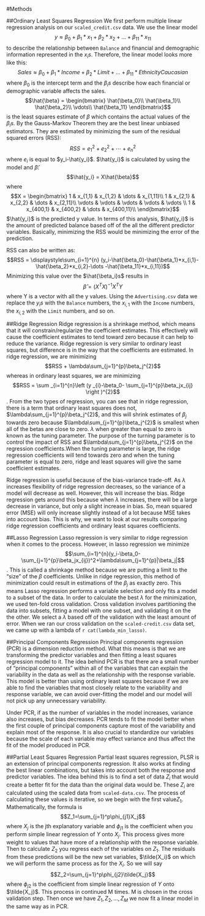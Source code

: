 #Methods

##Ordinary Least Squares Regression
We first perform multiple linear regression analysis on our `scaled_credit.csv` data. We use the linear model $$y \approx \beta_0 + \beta_1*x_1 + \beta_2*x_2 + \dots + \beta_11*x_11$$ to describe the relationship between `Balance` and financial and demographic information represented in the $x_is$. Therefore, the linear model looks more like this: $$Sales \approx \beta_0 + \beta_1*Income+ \beta_2*Limit + \dots + \beta_11*EthnicityCaucasian$$ where $\beta_0$ is the intercept term and the $\beta_is$ describe how each financial or demographic variable affects the sales. 
$$\hat{\beta} = \begin{bmatrix}
\hat{\beta_0}\\
\hat{\beta_1}\\
\hat{\beta_2}\\
\vdots\\
\hat{\beta_11}
\end{bmatrix}$$
is the least squares estimate of $\beta$ which contains the actual values of the $\beta_is$. By the Gauss-Markov Theorem they are the best linear unbiased estimators. They are estimated by minimizing the sum of the residual squared errors (RSS): $$RSS = e^2_1+e^2_2+ \cdots +e^2_n$$ where $e_i$ is equal to $y_i-\hat{y_i}$.  $\hat{y_i}$ is calculated by using the model and $\hat{\beta}$: $$\hat{y_i} = X\hat{\beta}$$ where $$X = \begin{bmatrix}
1 & x_{1,1} & x_{1,2} & \dots & x_{1,11}\\
1 & x_{2,1} & x_{2,2} & \dots & x_{2,11}\\
\vdots & \vdots & \vdots & \vdots & \vdots \\
1 & x_{400,1} & x_{400,2} & \dots & x_{400,11}\\
\end{bmatrix}$$
$\hat{y_i}$ is the predicted y value. In terms of this analysis, $\hat{y_i}$ is the amount of predicted balance based off of the all the different predictor variables. Basically, minimizing the RSS would be minimizing the error of the prediction. 

RSS can also be written as: $$RSS = \displaystyle\sum_{i=1}^{n} (y_i-\hat{\beta_0}-\hat{\beta_1}*x_{i,1}-\hat{\beta_2}*x_{i,2}-\dots -\hat{\beta_11}*x_{i,11})$$ Minimizing this value over the $\hat{\beta_i}s$ results in $$\hat{\beta} = (X^TX)^{-1}X^TY$$ where Y is a vector with all the y values. Using the `Advertising.csv` data we replace the $y_is$ with the `Balance` numbers, the $x_{i,1}$ with the `Income` numbers, the $x_{i,2}$ with the `Limit` numbers, and so on. 

##Ridge Regression
Ridge regression is a shrinkage method, which means that it will constrain/regularize the coefficient estimates. This effectively will cause the coefficient estimates to tend toward zero because it can help to reduce the variance. Ridge regression is very similar to ordinary least squares, but difference is in the way that the coefficients are estimated. In ridge regression, we are minimizing $$RSS + \lambda\sum_{j=1}^{p}\beta_j^{2}$$ whereas in ordinary least squares, we are minimizing $$RSS = \sum _{i=1}^{n}\left (y _{i}-\beta_0- \sum_{j=1}^{p}\beta_jx_{ij} \right )^{2}$$. From the two types of regression, you can see that in ridge regression, there is a term that ordinary least squares does not, $\lambda\sum_{j=1}^{p}\beta_j^{2}$, and this will shrink estimates of $\beta_j$ towards zero because $\lambda\sum_{j=1}^{p}\beta_j^{2}$ is smallest when all of the betas are close to zero. $\lambda$ when greater than equal to zero is known as the tuning parameter. The purpose of the turning parameter is to control the impact of RSS and $\lambda\sum_{j=1}^{p}\beta_j^{2}$ on the regression coefficients.When the tuning parameter is large, the ridge regression coefficients will tend towards zero and when the tuning parameter is equal to zero, ridge and least squares will give the same coefficient estimates. 

Ridge regression is useful because of the bias-variance trade-off. As $\lambda$ increases flexibility of ridge regression decreases, so the variance of a model will decrease as well. However, this will increase the bias. Ridge regression gets around this because when $\lambda$ increases, there will be a large decrease in variance, but only a slight increase in bias. So, mean squared error (MSE) will only increase slightly instead of a lot because MSE takes into account bias. This is why, we want to look at our results comparing ridge regression coefficients and ordinary least squares coefficients. 

##Lasso Regression
Lasso regression is very similar to ridge regression when it comes to the process. However, in lasso regression we minimize $$\sum_{i=1}^{n}(y_i-\beta_0-\sum_{j=1}^{p}\beta_jx_{ij})^2+\lambda\sum_{j=1}^{p}|\beta_j|$$. This is called a shrinkage method because we are putting a limit to the "size" of the $\beta$ coefficients. Unlike in ridge regression, this method of minimization could result in estimations of the $\beta_j$ as exactly zero. This means Lasso regression performs a variable selection and only fits a model to a subset of the data. 
In order to calculate the best $\lambda$ for the minimization, we used ten-fold cross validation. Cross validation involves partitioning the data into subsets, fitting a model with one subset, and validating it on the the other. We select a $\lambda$ based off of the validation with the least amount of error. When we ran our cross validation on the `scaled-credit.csv` data set, we came up with a lambda of `r cat(lambda_min_lasso)`. 

##Principal Components Regression
Principal components regression (PCR) is a dimension reduction method. What this means is that we are transforming the predictor variables and then fitting a least squares regression model to it. The idea behind PCR is that there are a small number of "principal components" within all of the variables that can explain the variability in the data as well as the relationship with the response variable. This model is better than using ordinary least squares because if we are able to find the variables that most closely relate to the variability and response variable, we can avoid over-fitting the model and our model will not pick up any unnecessary variability. 

Under PCR, if as the number of variables in the model increases, variance also increases, but bias decreases. PCR tends to fit the model better when the first couple of principal components capture most of the variability and explain most of the response. It is also crucial to standardize our variables because the scale of each variable may effect variance and thus affect the fit of the model produced in PCR.

##Partial Least Squares Regression
Partial least squares regression, PLSR is an extension of principal components regression. It also works at finding the best linear combinations, but takes into account both the response and predictor variables. The idea behind this is to find a set of data $Z_i$ that would create a better fit for the data than the original data would be.
These $Z_i$ are calculated using the scaled data from `scaled-data.csv`. The process of calculating these values is iterative, so we begin with the first value$Z_1$. Mathematically, the formula is $$Z_1=\sum_{j=1}^p\phi_{j1}X_j$$ where $X_j$ is the jth explanatory variable and $\phi_{j1}$ is the coefficient when you perform simple linear regression of $Y$ onto $X_j$. This process gives more weight to values that have more of a relationship with the response variable. 
Then to calculate $Z_2$ you regress each of the variables on $Z_1$. The residuals from these predictions will be the new set variables, $\tilde{X_i}$ on which we will perform the same process as for the $X_i$. So we will say $$Z_2=\sum_{j=1}^p\phi_{j2}\tilde{X_j}$$ where $\phi_{j2}$ is the coefficient from simple linear regression of $Y$ onto $\tilde{X_j}$. This process in continued M times. M is chosen in the cross validation step. Then once we have $Z_1, Z_2, \dots, Z_M$ we now fit a linear model in the same way as in PCR. 